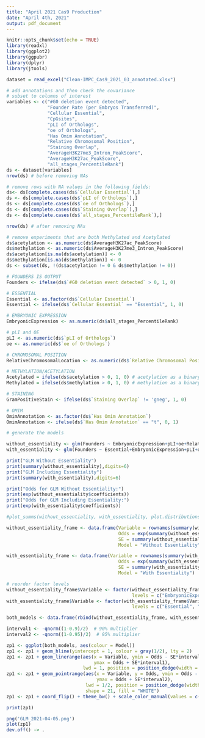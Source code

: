```yaml
---
title: "April 2021 Cas9 Production"
date: "April 4th, 2021"
output: pdf_document
---
```


```r
knitr::opts_chunk$set(echo = TRUE)
library(readxl)
library(ggplot2)
library(ggpubr)
library(dplyr)
library(jtools)

dataset = read_excel("Clean-IMPC_Cas9_2021_03_annotated.xlsx")
```

```r

# add annotations and then check the covariance
# subset to columns of interest
variables <- c("#G0 deletion event detected",
               "Founder Rate (per Embryos Transferred)",
               "Cellular Essential",
               "CpGsites",
               "pLI of Orthologs",
               "oe of Orthologs",
               "Has Omim Annotation",
               "Relative Chromosomal Position",
               "Staining Overlap",
               "AverageH3K27me3_Intron_PeakScore",
               "AverageH3K27ac_PeakScore",
               "all_stages_PercentileRank")
ds <- dataset[variables]
nrow(ds) # before removing NAs

# remove rows with NA values in the following fields:
ds<- ds[complete.cases(ds$`Cellular Essential`),]
ds <- ds[complete.cases(ds$`pLI of Orthologs`),]
ds <- ds[complete.cases(ds$`oe of Orthologs`),]
ds <- ds[complete.cases(ds$`Staining Overlap`),]
ds <- ds[complete.cases(ds$`all_stages_PercentileRank`),]

nrow(ds) # after removing NAs

# remove experiments that are both Methylated and Acetylated
ds$acetylation <- as.numeric(ds$AverageH3K27ac_PeakScore)
ds$methylation <- as.numeric(ds$AverageH3K27me3_Intron_PeakScore)
ds$acetylation[is.na(ds$acetylation)] <- 0
ds$methylation[is.na(ds$methylation)] <- 0
ds <- subset(ds, !(ds$acetylation != 0 & ds$methylation != 0))

# FOUNDERS IS OUTPUT
Founders <- ifelse(ds$`#G0 deletion event detected` > 0, 1, 0)

# ESSENTIAL
Essential <- as.factor(ds$`Cellular Essential`)
Essential <- ifelse(ds$`Cellular Essential` == "Essential", 1, 0)

# EMBRYONIC EXPRESSION
EmbryonicExpression <- as.numeric(ds$all_stages_PercentileRank)

# pLI and OE
pLI <- as.numeric(ds$`pLI of Orthologs`)
oe <- as.numeric(ds$`oe of Orthologs`)

# CHROMOSOMAL POSITION
RelativeChromosomalLocation <- as.numeric(ds$`Relative Chromosomal Position`)

# METHYLATION/ACETYLATION
Acetylated = ifelse(ds$acetylation > 0, 1, 0) # acetylation as a binary variable
Methylated = ifelse(ds$methylation > 0, 1, 0) # methylation as a binary variable

# STAINING
GramPositiveStain <- ifelse(ds$`Staining Overlap` != 'gneg', 1, 0)

# OMIM
OmimAnnotation <- as.factor(ds$`Has Omim Annotation`)
OmimAnnotation <- ifelse(ds$`Has Omim Annotation` == "t", 0, 1)

```

```r
# generate the models

without_essentiality <- glm(Founders ~ EmbryonicExpression+pLI+oe+RelativeChromosomalLocation+Acetylated+Methylated+GramPositiveStain+OmimAnnotation, data=ds)
with_essentiality <- glm(Founders ~ Essential+EmbryonicExpression+pLI+oe+RelativeChromosomalLocation+Acetylated+Methylated+GramPositiveStain+OmimAnnotation, data=ds)

print("GLM Without Essentiality")
print(summary(without_essentiality),digits=6)
print("GLM Including Essentiality")
print(summary(with_essentiality),digits=6)

print("Odds for GLM Without Essentiality:")
print(exp(without_essentiality$coefficients))
print("Odds for GLM Including Essentiality:")
print(exp(with_essentiality$coefficients))

#plot_summs(without_essentiality, with_essentiality, plot.distributions = TRUE, colors= "Greys", model.names=c("Without Essentiality", "With Essentiality"), ci_level = 0.95, exp=TRUE)

without_essentiality_frame <- data.frame(Variable = rownames(summary(without_essentiality)$coef)[2:length(without_essentiality$coef)],
                                         Odds = exp(summary(without_essentiality)$coef[, 1][2:length(without_essentiality$coef)]),
                                         SE = summary(without_essentiality)$coef[, 2][2:length(without_essentiality$coef)],
                                         Model = "Without Essentiality")

with_essentiality_frame <- data.frame(Variable = rownames(summary(with_essentiality)$coef)[2:length(with_essentiality$coef)],
                                         Odds = exp(summary(with_essentiality)$coef[, 1][2:length(with_essentiality$coef)]),
                                         SE = summary(with_essentiality)$coef[, 2][2:length(with_essentiality$coef)],
                                         Model = "With Essentiality")

# reorder factor levels
without_essentiality_frame$Variable <- factor(without_essentiality_frame$Variable, 
                                              levels = c("EmbryonicExpression", "pLI", "oe", "Methylated", "Acetylated", "GramPositiveStain", "RelativeChromosomalLocation", "OmimAnnotation"))
with_essentiality_frame$Variable <- factor(with_essentiality_frame$Variable, 
                                              levels = c("Essential", "EmbryonicExpression", "pLI", "oe", "Methylated", "Acetylated", "GramPositiveStain", "RelativeChromosomalLocation", "OmimAnnotation"))

both_models <- data.frame(rbind(without_essentiality_frame, with_essentiality_frame))

interval1 <- -qnorm((1-0.9)/2)  # 90% multiplier
interval2 <- -qnorm((1-0.95)/2)  # 95% multiplier

zp1 <- ggplot(both_models, aes(colour = Model))
zp1 <- zp1 + geom_hline(yintercept = 1, colour = gray(1/2), lty = 2)
zp1 <- zp1 + geom_linerange(aes(x = Variable, ymin = Odds - SE*interval1,
                                ymax = Odds + SE*interval1),
                            lwd = 1, position = position_dodge(width = 1/2))
zp1 <- zp1 + geom_pointrange(aes(x = Variable, y = Odds, ymin = Odds - SE*interval2,
                                 ymax = Odds + SE*interval2),
                             lwd = 1/2, position = position_dodge(width = 1/2),
                             shape = 21, fill = "WHITE")
zp1 <- zp1 + coord_flip() + theme_bw() + scale_color_manual(values = c("#b0b0b0", "#545454")) + theme(axis.title.y = element_blank()) 

print(zp1)

png('GLM_2021-04-05.png')
plot(zp1)
dev.off() -> .

```

